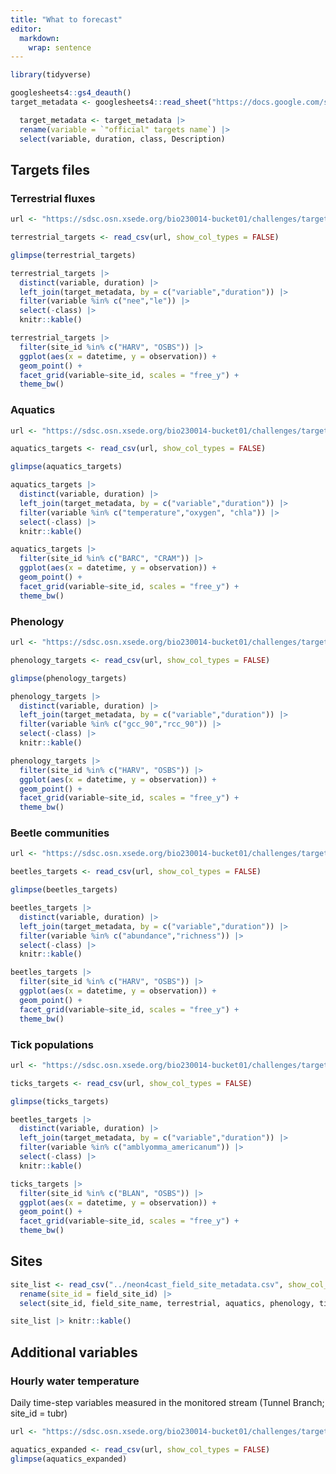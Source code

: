 ```yaml
---
title: "What to forecast"
editor: 
  markdown: 
    wrap: sentence
---
```


```r
library(tidyverse)
```

```r
googlesheets4::gs4_deauth()
target_metadata <- googlesheets4::read_sheet("https://docs.google.com/spreadsheets/d/10YTX9ae_C1rFdLgEDkUcCRCpUkVYv06leY01BtD1BgM/edit?usp=sharing")
```

```r
  target_metadata <- target_metadata |> 
  rename(variable = `"official" targets name`) |> 
  select(variable, duration, class, Description)
```

## Targets files

### Terrestrial fluxes


```r
url <- "https://sdsc.osn.xsede.org/bio230014-bucket01/challenges/targets/project_id=neon4cast/duration=P1D/terrestrial_daily-targets.csv.gz"
```

```r

terrestrial_targets <- read_csv(url, show_col_types = FALSE)
```

```r
glimpse(terrestrial_targets)
```


```r
terrestrial_targets |> 
  distinct(variable, duration) |> 
  left_join(target_metadata, by = c("variable","duration")) |> 
  filter(variable %in% c("nee","le")) |> 
  select(-class) |> 
  knitr::kable()
```

```r
terrestrial_targets |> 
  filter(site_id %in% c("HARV", "OSBS")) |> 
  ggplot(aes(x = datetime, y = observation)) +
  geom_point() +
  facet_grid(variable~site_id, scales = "free_y") +
  theme_bw()

```

### Aquatics

```r
url <- "https://sdsc.osn.xsede.org/bio230014-bucket01/challenges/targets/project_id=neon4cast/duration=P1D/aquatics-targets.csv.gz"
```

```r
aquatics_targets <- read_csv(url, show_col_types = FALSE)
```

```r
glimpse(aquatics_targets)
```

```r
aquatics_targets |> 
  distinct(variable, duration) |> 
  left_join(target_metadata, by = c("variable","duration")) |> 
  filter(variable %in% c("temperature","oxygen", "chla")) |> 
  select(-class) |> 
  knitr::kable()
```

```r
aquatics_targets |> 
  filter(site_id %in% c("BARC", "CRAM")) |> 
  ggplot(aes(x = datetime, y = observation)) +
  geom_point() +
  facet_grid(variable~site_id, scales = "free_y") +
  theme_bw()

```

### Phenology

```r
url <- "https://sdsc.osn.xsede.org/bio230014-bucket01/challenges/targets/project_id=neon4cast/duration=P1D/phenology-targets.csv.gz"
```

```r
phenology_targets <- read_csv(url, show_col_types = FALSE)
```

```r
glimpse(phenology_targets)
```

```r
phenology_targets |> 
  distinct(variable, duration) |> 
  left_join(target_metadata, by = c("variable","duration")) |> 
  filter(variable %in% c("gcc_90","rcc_90")) |> 
  select(-class) |> 
  knitr::kable()
```

```r
phenology_targets |> 
  filter(site_id %in% c("HARV", "OSBS")) |> 
  ggplot(aes(x = datetime, y = observation)) +
  geom_point() +
  facet_grid(variable~site_id, scales = "free_y") +
  theme_bw()

```

### Beetle communities

```r
url <- "https://sdsc.osn.xsede.org/bio230014-bucket01/challenges/targets/project_id=neon4cast/duration=P1W/beetles-targets.csv.gz"
```

```r
beetles_targets <- read_csv(url, show_col_types = FALSE)
```

```r
glimpse(beetles_targets)
```

```r
beetles_targets |> 
  distinct(variable, duration) |> 
  left_join(target_metadata, by = c("variable","duration")) |> 
  filter(variable %in% c("abundance","richness")) |> 
  select(-class) |> 
  knitr::kable()
```

```r
beetles_targets |> 
  filter(site_id %in% c("HARV", "OSBS")) |> 
  ggplot(aes(x = datetime, y = observation)) +
  geom_point() +
  facet_grid(variable~site_id, scales = "free_y") +
  theme_bw()
```


### Tick populations

```r
url <- "https://sdsc.osn.xsede.org/bio230014-bucket01/challenges/targets/project_id=neon4cast/duration=P1W/ticks-targets.csv.gz"
```

```r
ticks_targets <- read_csv(url, show_col_types = FALSE)
```

```r
glimpse(ticks_targets)
```

```r
beetles_targets |> 
  distinct(variable, duration) |> 
  left_join(target_metadata, by = c("variable","duration")) |> 
  filter(variable %in% c("amblyomma_americanum")) |> 
  select(-class) |> 
  knitr::kable()
```

```r
ticks_targets |> 
  filter(site_id %in% c("BLAN", "OSBS")) |> 
  ggplot(aes(x = datetime, y = observation)) +
  geom_point() +
  facet_grid(variable~site_id, scales = "free_y") +
  theme_bw()
```

## Sites

```r
site_list <- read_csv("../neon4cast_field_site_metadata.csv", show_col_types = FALSE) |> 
  rename(site_id = field_site_id) |> 
  select(site_id, field_site_name, terrestrial, aquatics, phenology, ticks, beetles) 
```

```r
site_list |> knitr::kable()
```
## Additional variables

### Hourly water temperature

Daily time-step variables measured in the monitored stream (Tunnel Branch; site_id = tubr)

```r
url <- "https://sdsc.osn.xsede.org/bio230014-bucket01/challenges/targets/project_id=neon4cast/duration=PT1H/aquatics-expanded-observations.csv.gz"

aquatics_expanded <- read_csv(url, show_col_types = FALSE)
glimpse(aquatics_expanded)
```
